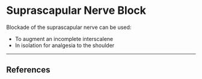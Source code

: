 # Suprascapular Nerve Block


Blockade of the suprascapular nerve can be used:

* To augment an incomplete interscalene
* In isolation for analgesia to the shoulder


---

## References
